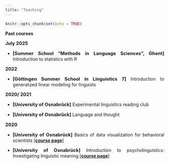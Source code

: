 ```yaml
---
title: "Teaching"
---
```


```r
knitr::opts_chunk$set(echo = TRUE)
```

<style>
body {
  text-align: justify}

h1 {
  text-align: center
}
</style>

**Past courses**

<span style="font-size:11pt;font-weight:bold;">July 2025</span>

* <span style="font-size:11pt;font-weight:bold;">[Summer School "Methods in Language Sciences", Ghent]</span> Introduction to statistics with R

<span style="font-size:11pt;font-weight:bold;">2022</span>

* <span style="font-size:11pt;font-weight:bold;">[Göttingen Summer School in Linguistics 7]</span> Introduction to generalized linear modeling for linguists

<span style="font-size:11pt;font-weight:bold;">2020/ 2021</span>

* <span style="font-size:11pt;font-weight:bold;">[University of Osnabrück]</span> Experimental linguistics reading club

* <span style="font-size:11pt;font-weight:bold;">[University of Osnabrück]</span> Language and thought

<span style="font-size:11pt;font-weight:bold;">2020</span>

* <span style="font-size:11pt;font-weight:bold;">[University of Osnabrück]</span> Basics of data visualization for behavioral scientists [[**course page**]](https://vini-macuch-silva.github.io/basics-of-data-viz-for-behavioral-scientists/)

* <span style="font-size:11pt;font-weight:bold;">[University of Osnabrück]</span> Introduction to psycholinguistics: Investigating linguistic meaning [[**course page**]](https://vini-macuch-silva.github.io/intro-to-psycholinguistics/)

